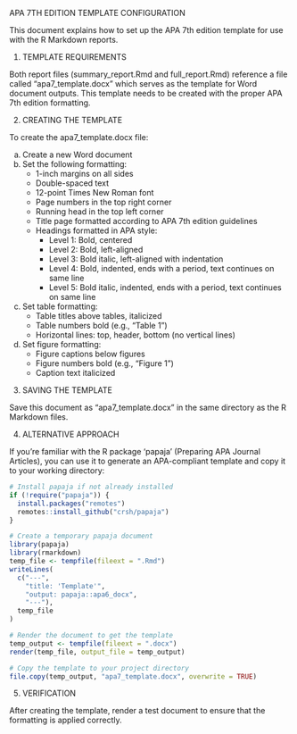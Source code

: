 APA 7TH EDITION TEMPLATE CONFIGURATION

This document explains how to set up the APA 7th edition template for use with the R Markdown reports.

1. TEMPLATE REQUIREMENTS

Both report files (summary_report.Rmd and full_report.Rmd) reference a file called "apa7_template.docx"
which serves as the template for Word document outputs. This template needs to be created with
the proper APA 7th edition formatting.

2. CREATING THE TEMPLATE

To create the apa7_template.docx file:

a) Create a new Word document
b) Set the following formatting:
   - 1-inch margins on all sides
   - Double-spaced text
   - 12-point Times New Roman font
   - Page numbers in the top right corner
   - Running head in the top left corner
   - Title page formatted according to APA 7th edition guidelines
   - Headings formatted in APA style:
     * Level 1: Bold, centered
     * Level 2: Bold, left-aligned 
     * Level 3: Bold italic, left-aligned with indentation
     * Level 4: Bold, indented, ends with a period, text continues on same line
     * Level 5: Bold italic, indented, ends with a period, text continues on same line

c) Set table formatting:
   - Table titles above tables, italicized
   - Table numbers bold (e.g., "Table 1")
   - Horizontal lines: top, header, bottom (no vertical lines)
   
d) Set figure formatting:
   - Figure captions below figures
   - Figure numbers bold (e.g., "Figure 1")
   - Caption text italicized
   
3. SAVING THE TEMPLATE

Save this document as "apa7_template.docx" in the same directory as the R Markdown files.

4. ALTERNATIVE APPROACH

If you're familiar with the R package 'papaja' (Preparing APA Journal Articles), you can use it to generate 
an APA-compliant template and copy it to your working directory:

```r
# Install papaja if not already installed
if (!require("papaja")) {
  install.packages("remotes")
  remotes::install_github("crsh/papaja")
}

# Create a temporary papaja document
library(papaja)
library(rmarkdown)
temp_file <- tempfile(fileext = ".Rmd")
writeLines(
  c("---",
    "title: 'Template'",
    "output: papaja::apa6_docx",
    "---"),
  temp_file
)

# Render the document to get the template
temp_output <- tempfile(fileext = ".docx")
render(temp_file, output_file = temp_output)

# Copy the template to your project directory
file.copy(temp_output, "apa7_template.docx", overwrite = TRUE)
```

5. VERIFICATION

After creating the template, render a test document to ensure that the formatting is applied correctly.